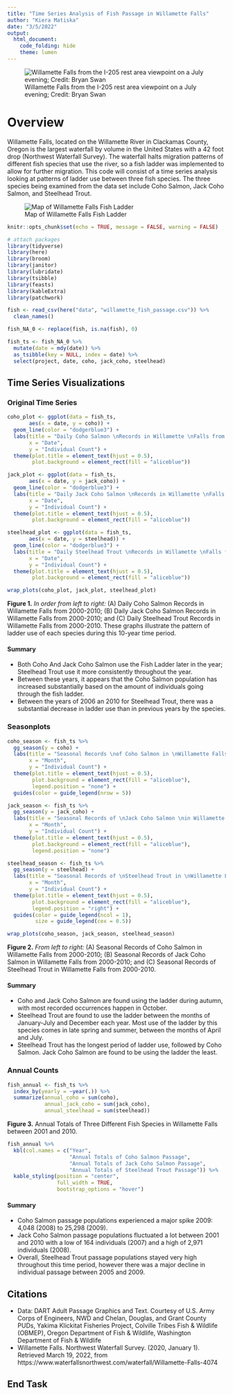 ```yaml
---
title: "Time Series Analysis of Fish Passage in Willamette Falls"
author: "Kiera Matiska"
date: "3/5/2022"
output: 
  html_document: 
    code_folding: hide
    theme: lumen
---
```


![Willamette Falls from the I-205 rest area viewpoint on a July evening; Credit: Bryan Swan](data/Willamette_falls.jpeg)

# Overview

Willamette Falls, located on the Willamette River in Clackamas County, Oregon is the largest waterfall by volume in the United States with a 42 foot drop (Northwest Waterfall Survey). The waterfall halts migration patterns of different fish species that use the river, so a fish ladder was implemented to allow for further migration. This code will consist of a time series analysis looking at patterns of ladder use between three fish species. The three species being examined from the data set include Coho Salmon, Jack Coho Salmon, and Steelhead Trout. 

![Map of Willamette Falls Fish Ladder](data/ladder_map.jpeg)

```r
knitr::opts_chunk$set(echo = TRUE, message = FALSE, warning = FALSE)

# attach packages
library(tidyverse)
library(here)
library(broom)
library(janitor)
library(lubridate)
library(tsibble)
library(feasts)
library(kableExtra)
library(patchwork)
```

```r
fish <- read_csv(here("data", "willamette_fish_passage.csv")) %>% 
  clean_names()

fish_NA_0 <- replace(fish, is.na(fish), 0)

fish_ts <- fish_NA_0 %>% 
  mutate(date = mdy(date)) %>% 
  as_tsibble(key = NULL, index = date) %>% 
  select(project, date, coho, jack_coho, steelhead)
```

## Time Series Visualizations {.tabset .tabset-fade}

### Original Time Series

```r
coho_plot <- ggplot(data = fish_ts,
       aes(x = date, y = coho)) +
  geom_line(color = "dodgerblue3") + 
  labs(title = "Daily Coho Salmon \nRecords in Willamette \nFalls from 2001-2010",
       x = "Date",
       y = "Individual Count") +
  theme(plot.title = element_text(hjust = 0.5),
        plot.background = element_rect(fill = "aliceblue"))

jack_plot <- ggplot(data = fish_ts,
       aes(x = date, y = jack_coho)) +
  geom_line(color = "dodgerblue3") +
  labs(title = "Daily Jack Coho Salmon \nRecords in Willamette \nFalls from 2001-2010",
       x = "Date",
       y = "Individual Count") +
  theme(plot.title = element_text(hjust = 0.5),
        plot.background = element_rect(fill = "aliceblue"))

steelhead_plot <- ggplot(data = fish_ts,
       aes(x = date, y = steelhead)) +
  geom_line(color = "dodgerblue3") +
  labs(title = "Daily Steelhead Trout \nRecords in Willamette \nFalls from 2001-2010",
       x = "Date",
       y = "Individual Count") +
  theme(plot.title = element_text(hjust = 0.5),
        plot.background = element_rect(fill = "aliceblue"))

wrap_plots(coho_plot, jack_plot, steelhead_plot)
```

**Figure 1.** *In order from left to right:* (A) Daily Coho Salmon Records in Willamette Falls from 2000-2010; (B) Daily Jack Coho Salmon Records in Willamette Falls from 2000-2010; and (C) Daily Steelhead Trout Records in Willamette Falls from 2000-2010. These graphs illustrate the pattern of ladder use of each species during this 10-year time period.

#### Summary

- Both Coho And Jack Coho Salmon use the Fish Ladder later in the year; Steelhead Trout use it more consistently throughout the year.
- Between these years, it appears that the Coho Salmon population has increased substantially based on the amount of individuals going through the fish ladder.
- Between the years of 2006 an 2010 for Steelhead Trout, there was a substantial decrease in ladder use than in previous years by the species.

### Seasonplots

```r
coho_season <- fish_ts %>% 
  gg_season(y = coho) +
  labs(title = "Seasonal Records \nof Coho Salmon in \nWillamette Falls \nfrom 2001-2010",
       x = "Month",
       y = "Individual Count") +
  theme(plot.title = element_text(hjust = 0.5),
        plot.background = element_rect(fill = "aliceblue"),
        legend.position = "none") +
  guides(color = guide_legend(nrow = 5))

jack_season <- fish_ts %>% 
  gg_season(y = jack_coho) +
  labs(title = "Seasonal Records of \nJack Coho Salmon \nin Willamette Falls \nfrom 2001-2010",
       x = "Month",
       y = "Individual Count") +
  theme(plot.title = element_text(hjust = 0.5),
        plot.background = element_rect(fill = "aliceblue"),
        legend.position = "none")

steelhead_season <- fish_ts %>% 
  gg_season(y = steelhead) +
  labs(title = "Seasonal Records of \nSteelhead Trout in \nWillamette Falls \nfrom 2001-2010",
       x = "Month",
       y = "Individual Count") +
  theme(plot.title = element_text(hjust = 0.5),
        plot.background = element_rect(fill = "aliceblue"),
        legend.position = "right") +
  guides(color = guide_legend(ncol = 1),
         size = guide_legend(cex = 0.5))

wrap_plots(coho_season, jack_season, steelhead_season)
```

**Figure 2.** *From left to right:* (A) Seasonal Records of Coho Salmon in Willamette Falls from 2000-2010; (B) Seasonal Records of Jack Coho Salmon in Willamette Falls from 2000-2010; and (C) Seasonal Records of Steelhead Trout in Willamette Falls from 2000-2010.

#### Summary

- Coho and Jack Coho Salmon are found using the ladder during autumn, with most recorded occurrences happen in October.
- Steelhead Trout are found to use the ladder between the months of January-July and December each year. Most use of the ladder by this species comes in late spring and summer, between the months of April and July.
- Steelhead Trout has the longest period of ladder use, followed by Coho Salmon. Jack Coho Salmon are found to be using the ladder the least.

### Annual Counts

```r
fish_annual <- fish_ts %>% 
  index_by(yearly = ~year(.)) %>% 
  summarize(annual_coho = sum(coho),
            annual_jack_coho = sum(jack_coho),
            annual_steelhead = sum(steelhead))
```

**Figure 3.** Annual Totals of Three Different Fish Species in Willamette Falls between 2001 and 2010.

```r
fish_annual %>% 
  kbl(col.names = c("Year",
                    "Annual Totals of Coho Salmon Passage",
                    "Annual Totals of Jack Coho Salmon Passage",
                    "Annual Totals of Steelhead Trout Passage")) %>% 
  kable_styling(position = "center",
                full_width = TRUE,
                bootstrap_options = "hover")
```

#### Summary

- Coho Salmon passage populations experienced a major spike 2009: 4,048 (2008) to 25,298 (2009).
- Jack Coho Salmon passage populations fluctuated a lot between 2001 and 2010 with a low of 164 individuals (2007) and a high of 2,971 individuals (2008).
- Overall, Steelhead Trout passage populations stayed very high throughout this time period, however there was a major decline in individual passage between 2005 and 2009.

## Citations

- Data: DART Adult Passage Graphics and Text. Courtesy of U.S. Army Corps of Engineers, NWD and Chelan, Douglas, and Grant County PUDs, Yakima Klickitat Fisheries Project, Colville Tribes Fish & Wildlife (OBMEP), Oregon Department of Fish & Wildlife, Washington Department of Fish & Wildlife
- Willamette Falls. Northwest Waterfall Survey. (2020, January 1). Retrieved March 19, 2022, from https://www.waterfallsnorthwest.com/waterfall/Willamette-Falls-4074 

## End Task